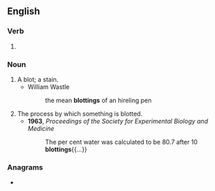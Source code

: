 ==English==

===Verb===
{{head|en|verb form}}

# {{present participle of|en|blot|nocat=1}}

===Noun===
{{en-noun}}

# A blot; a stain.
#* William Wastle
#*: the mean '''blottings''' of an hireling pen
# The process by which something is blotted.
#* '''1963''', ''Proceedings of the Society for Experimental Biology and Medicine''
#*: The per cent water was calculated to be 80.7 after 10 '''blottings'''{{...}}

===Anagrams===
* {{anagrams|en|a=bgilnott|bottling}}